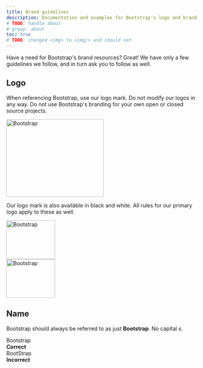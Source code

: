 ```yaml
---
title: Brand guidelines
description: Documentation and examples for Bootstrap's logo and brand usage guidelines.
# TODO: handle about
# group: about
toc: true
# TODO: changed <img> to <img/> and should not
---
```


Have a need for Bootstrap's brand resources? Great! We have only a few guidelines we follow, and in turn ask you to follow as well.

## Logo

When referencing Bootstrap, use our logo mark. Do not modify our logos in any way. Do not use Bootstrap's branding for your own open or closed source projects.

<div class="bd-brand-item px-2 py-5 mb-3 border rounded-3">
  <img class="d-block img-fluid mx-auto" src="/docs/[[config:docs_version]]/assets/brand/bootstrap-logo.svg" alt="Bootstrap" width="256" height="204" />
</div>

Our logo mark is also available in black and white. All rules for our primary logo apply to these as well.

<div class="bd-brand-logos d-sm-flex text-center bg-light rounded-3 overflow-hidden w-100 mb-3">
  <div class="bd-brand-item w-100 px-2 py-5">
    <img src="/docs/[[config:docs_version]]/assets/brand/bootstrap-logo-black.svg" alt="Bootstrap" width="128" height="102" loading="lazy" />
  </div>
  <div class="bd-brand-item w-100 px-2 py-5 inverse">
    <img src="/docs/[[config:docs_version]]/assets/brand/bootstrap-logo-white.svg" alt="Bootstrap" width="128" height="102" loading="lazy" />
  </div>
</div>

## Name

Bootstrap should always be referred to as just **Bootstrap**. No capital _s_.

<div class="bd-brand-logos d-sm-flex text-center border rounded-3 overflow-hidden w-100 mb-3">
  <div class="bd-brand-item w-100 px-2 py-5">
    <div class="h3">Bootstrap</div>
    <strong class="text-success">Correct</strong>
  </div>
  <div class="bd-brand-item w-100 px-2 py-5">
    <div class="h3 text-body-secondary">BootStrap</div>
    <strong class="text-danger">Incorrect</strong>
  </div>
</div>
